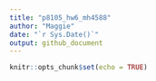 ```yaml
---
title: "p8105_hw6_mh4588"
author: "Maggie"
date: "`r Sys.Date()`"
output: github_document
---
```


```r
knitr::opts_chunk$set(echo = TRUE)
```